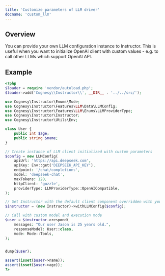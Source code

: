 ```yaml
---
title: 'Customize parameters of LLM driver'
docname: 'custom_llm'
---
```


## Overview

You can provide your own LLM configuration instance to Instructor. This is useful
when you want to initialize OpenAI client with custom values - e.g. to call
other LLMs which support OpenAI API.

## Example

```php
<?php
$loader = require 'vendor/autoload.php';
$loader->add('Cognesy\\Instructor\\', __DIR__ . '../../src/');

use Cognesy\Instructor\Enums\Mode;
use Cognesy\Instructor\Features\LLM\Data\LLMConfig;
use Cognesy\Instructor\Features\LLM\Enums\LLMProviderType;
use Cognesy\Instructor\Instructor;
use Cognesy\Instructor\Utils\Env;

class User {
    public int $age;
    public string $name;
}

// Create instance of LLM client initialized with custom parameters
$config = new LLMConfig(
    apiUrl: 'https://api.deepseek.com',
    apiKey: Env::get('DEEPSEEK_API_KEY'),
    endpoint: '/chat/completions',
    model: 'deepseek-chat',
    maxTokens: 128,
    httpClient: 'guzzle',
    providerType: LLMProviderType::OpenAICompatible,
);

// Get Instructor with the default client component overridden with your own
$instructor = (new Instructor)->withLLMConfig($config);

// Call with custom model and execution mode
$user = $instructor->respond(
    messages: "Our user Jason is 25 years old.",
    responseModel: User::class,
    mode: Mode::Tools,
);


dump($user);

assert(isset($user->name));
assert(isset($user->age));
?>
```
